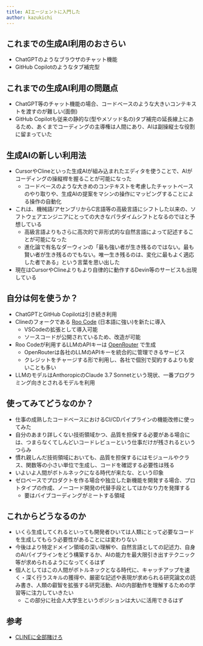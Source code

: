 ```yaml
---
title: AIエージェントに入門した
author: kazukichi
---
```


<Author frontmatter={frontmatter} />

## これまでの生成AI利用のおさらい

- ChatGPTのようなブラウザのチャット機能
- GitHub Copilotのようなタブ補完型

## これまでの生成AI利用の問題点

- ChatGPT等のチャット機能の場合、コードベースのような大きいコンテキストを渡すのが難しい(面倒)
- GitHub Copilotも従来の静的な(型やメソッド名の)タブ補完の延長線上にあるため、あくまでコーディングの主導権は人間にあり、AIは副操縦士な役割に留まっていた

## 生成AIの新しい利用法

- CursorやClineといった生成AIが組み込まれたエディタを使うことで、AIがコーディングの操縦桿を握ることが可能になった
    - コードベースのような大きめのコンテキストを考慮したチャットベースのやり取りや、生成AIの提案をマシンの操作にマッピングすることによる操作の自動化
- これは、機械語/アセンブリからC言語等の高級言語にシフトした以来の、ソフトウェアエンジニアにとっての大きなパラダイムシフトとなるのではと予想している
    - 高級言語よりもさらに高次的で非形式的な自然言語によって記述することが可能になった
    - 進化論で有名なダーウィンの「最も強い者が生き残るのではない。最も賢い者が生き残るのでもない。唯一生き残るのは、変化に最もよく適応した者である」という言葉を思い出した
- 現在はCursorやClineよりもより自律的に動作するDevin等のサービスも出現している

## 自分は何を使うか？

- ChatGPTとGitHub Copilotは引き続き利用
- Clineのフォークである [Roo Code](https://github.com/RooVetGit/Roo-Code) (日本語に強い)を新たに導入
    - VSCodeの拡張として導入可能
    - ソースコードが公開されているため、改造が可能
- Roo Codeが利用するLLMのAPIキーは [OpenRouter](https://openrouter.ai/) で生成
    - OpenRouterは各社のLLMのAPIキーを統合的に管理できるサービス
    - クレジットをチャージする形で利用し、各社で個別で契約するよりも安いことも多い
- LLMのモデルはAnthoropicのClaude 3.7 Sonnetという現状、一番プログラミング向きとされるモデルを利用

## 使ってみてどうなのか？

- 仕事の成熟したコードベースにおけるCI/CDパイプラインの機能改修に使ってみた
- 自分のあまり詳しくない技術領域かつ、品質を担保する必要がある場合には、つまらなくてしんどいコードレビューという仕事だけが残されるというつらみ
- 慣れ親しんだ技術領域においても、品質を担保するにはモジュールやクラス、関数等の小さい単位で生成し、コードを確認する必要性は残る
- いよいよ人間がボトルネックになる時代が来たな、という印象
- ゼロベースでプロダクトを作る場合や独立した新機能を開発する場合、プロトタイプの作成、ノーコード開発の代替手段としてはかなり力を発揮する
    - 要はバイブコーディングがミートする領域

## これからどうなるのか

- いくら生成してくれるといっても開発者ひいては人類にとって必要なコードを生成してもらう必要性があることには変わりない
- 今後はより特定ドメイン領域の深い理解や、自然言語としての記述力、自身のAIパイプラインをどう構築するか、AIの能力を最大限引き出すテクニック等が求められるようになってくるはず
- 個人としてはこの人間がボトルネックとなる時代に、キャッチアップを速く・深く行うスキルの獲得や、厳密な記述や表現が求められる研究論文の読み書き、人類の叡智を拡張する研究活動、AIの内部動作を理解するための学習等に注力していきたい
    - この部分に社会人大学生というポジションは大いに活用できるはず

## 参考

- [CLINEに全部賭けろ](https://zenn.dev/mizchi/articles/all-in-on-cline)
